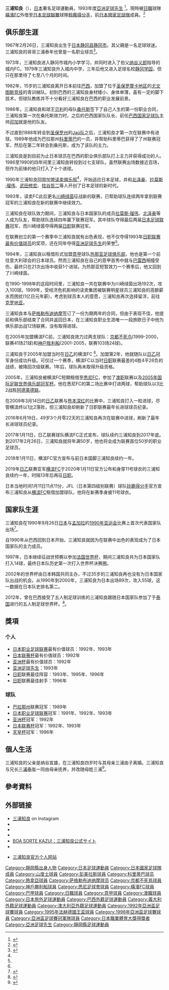{{noteTA
|G1=football
|G2=南美球會
|G3=意甲
|G4=JLeague
|1=zh-hans:J联赛; zh-hk:日本職業足球聯賽;
|2=zh-hans:A联赛; zh-hk:澳大利亞職業足球聯賽;
|3=zh-hans:萨格勒布迪纳摩;zh-hk:薩格勒布戴拿模;zh-tw:札格雷布迪納摩;
|4=zh-hans:世界俱乐部冠军杯;zh-hk:世界冠軍球會盃;zh-tw:世界俱樂部冠軍盃;
}}{{Infobox Football biography
| playername          = 三浦知良
| image               = Kazu Miura at Matsuda tribute match 20120122 (edited).jpg
| image_size       = 250px
| fullname            = 三浦知良
| nickname            = Kazu
| birth_date  = {{birth date and age|1967|2|26|df=y}}
| birth_place = {{JPN}}[[静冈县|静冈县]][[静冈市|静冈市]]
| height = {{height|m=1.77}}
| position            = [[中场|中场]]、[[前锋_(足球)|前锋]]
| currentclub         = [[鈴鹿得分手|鈴鹿得分手]] ([[横滨FC|横滨FC]]外借)
| clubnumber          = 11
| youthyears1 = 1973–1979 
| youthyears2 = 1979–1982 
| youthyears3 = 1982 
| youthyears4 =1982–1986
| youthclubs1 = 城内FC 
| youthclubs2 = 城内初中 
| youthclubs3 = 静冈学园高中 
| youthclubs4 =尤文图斯竞技
| years1 = 1986 
| clubs1 = [[桑托斯足球俱乐部|桑托斯]]
| caps1 = 2 | goals1 = 0 
| years2 = 1986 
| clubs2 = [[帕梅拉斯足球俱樂部|帕梅拉斯]]
| caps2 = 25 | goals2 = 2
| years3 = 1986 
| clubs3 = {{Tsl|pt|Sociedade Esportiva Matsubara|松原足球俱樂部}}
| caps3 = 5 | goals3 = 1
| years4 = 1987 
| clubs4 = [[巴西雷加塔斯俱樂部|雷加塔斯]]
| caps4 = 4 | goals4 = 0
| years5 = 1987–1988 
| clubs5 = {{tsl|en|Esporte Clube XV de Novembro (Jaú)||派拉斯卡巴XV}}
| caps5 = 25 | goals5 = 2
| years6 = 1989 
| clubs6 = [[科里蒂巴足球俱樂部|科里蒂巴]]
| caps6 = 21 | goals6 = 2 
| years7 = 1990 
| clubs7 = [[桑托斯足球俱乐部|桑托斯]] 
| caps7 = 11 | goals7 = 3 
| years8 = 1990–1998 
| clubs8 = [[東京綠茵|川崎讀賣]]
| caps8 = 192 | goals8 = 100 
| years9 = 1994–1995
| clubs9 =→ [[热那亚板球与足球俱乐部|热那亚]] (外借)
| caps9 = 21 | goals9 = 1 
| years10 = 1999
| clubs10 = [[萨格勒布迪纳摩足球俱乐部|萨格勒布迪纳摩]] 
| caps10 = 12 | goals10 = 0 
| years11 = 1999–2000
| clubs11 = [[京都不死鳥|京都不死鳥]] 
| caps11 = 41 | goals11 = 21 
| years12 = 2001–2005
| clubs12 = [[神戶勝利船|神戶勝利船]] 
| caps12 = 103 | goals12 = 24
| years13 = 2005–
| clubs13 = [[橫濱FC|橫濱FC]] 
| caps13 = 278 | goals13 = 27
| years14 = 2005
| clubs14 = → [[悉尼FC|悉尼FC]] (外借)
| caps14 = 4 | goals14 = 2
| years15 = 2022–
| clubs15 = → [[鈴鹿得分手|鈴鹿得分手]] (外借)
| caps15 = 0 | goals15 = 0
| nationalyears1= 1990–2000
| nationalteam1= [[日本国家足球队|日本]]
| nationalcaps1 = 89 
| nationalgoals1 = 55
| pcupdate            = 2022年1月11日
| ntupdate            = 2012年11月11日
}}{{japanese|japanese=三浦 知良|kana=みうら かずよし|romaji=Miura Kazuyoshi}}
'''三浦知良'''（{{bd|1967年|2月26日|catIdx=Kazuyoshi, Miura}}），[[日本|日本]]著名足球運動員，1993年度[[亞洲足球先生|亞洲足球先生]] <ref>{{cite web |url=http://www.rsssf.com/miscellaneous/as-poy.html |title=Asian Player of the Year |publisher=RSSSF |date= |accessdate=2009年8月8日 |language=en |archive-date=2018年6月12日 |archive-url=https://web.archive.org/web/20180612140819/http://www.rsssf.com/miscellaneous/as-poy.html |dead-url=no }}</ref>。現時被[[日本職業足球聯賽|日職]]球隊[[橫濱FC|橫濱FC]]外借至[[日本足球聯賽|日本足球聯賽]]球隊[[鈴鹿得分手|鈴鹿得分手]]，前[[日本國家足球隊|日本國家足球隊]]成員。<ref name=nationalteam>{{cite web| url =http://www.japannationalfootballteam.com/en/players/miura_kazuyoshi.html| title =MIURA Kazuyoshi| publisher =Japan National Football Team Database| accessdate =8 January 2013| deadurl =yes| archiveurl =https://web.archive.org/web/20130922173315/http://www.japannationalfootballteam.com/en/players/miura_kazuyoshi.html| archivedate =2013年9月22日}}</ref>

== 俱乐部生涯 ==
1967年2月26日，三浦知良出生于[[日本|日本]][[静冈县|静冈县]][[静冈市|静冈市]]。其父親是一名足球球迷。三浦知良的哥哥三浦泰年也曾是一名职业球员<ref>{{Cite web |url=https://www.bbc.com/zhongwen/simp/sports-54055773 |title=日本足球：53岁的职业球员 三浦知良是如何做到的？ |access-date=2020-11-25 |archive-date=2020-10-09 |archive-url=https://web.archive.org/web/20201009140759/https://www.bbc.com/zhongwen/simp/sports-54055773 }}</ref>。

1973年，三浦知良进入静冈市城内小学学习，并同时进入了伯父[[纳谷义郎|纳谷义郎]]指导的城内FC。1979年三浦知良升入城内中学，三年后他又进入足球名校[[静冈学园|静冈学园]]，但只在那里待了七至八个月的时间。

1982年，15岁的三浦知良离开日本前往[[巴西|巴西]]，加盟了位于[[圣保罗|圣保罗]][[摩卡地区|摩卡地区]]的[[尤文图斯竞技足球俱乐部|尤文图斯竞技]]的青训梯队。初到巴西的三浦知良身材矮小、身体单薄，虽有一定的脚下技术，但球队教练并不十分看好三浦知良在巴西的职业发展前景。

1986年，三浦知良和球王[[贝利|贝利]]的母队[[桑托斯|桑托斯]]签下了自己人生的第一份职业合同，三浦知良第一次在桑托斯效力时，之后的巴西国家队队长、前任[[巴西国家足球队|巴西国家足球队]]主帅[[邓加|邓加]]就是他的队友。

不过直到1988年转会到[[圣保罗州|圣保罗州]]的[[Jaú队|Jaú队]]之后，三浦知良才第一次在联赛中有进球。1989年他成为巴拉那州[[科里蒂巴足球俱乐部|科里蒂巴]]的一员，并帮助科里蒂巴获得了了州联赛冠军，然后在第二年转会到桑托斯，成为了该队的主力。

三浦知良是到目前为止日本球员在巴西的职业俱乐部队打上主力并获得成功的人。1986至1990的四年间里三浦知良转投到过七支球队，虽然联赛出场数接近百场，但作为前锋的他只打入了十个进球。

1990年三浦知良回国加盟[[读卖俱乐部|读卖俱乐部]]<ref name="xinhua"/>，开始适应日本足球，并和[[北泽豪|北泽豪]]、[[拉莫斯·瑠伟|拉莫斯·瑠伟]]、[[武田修宏|武田修宏]]、[[柱谷哲二|柱谷哲二]]等人开创了日本足球的新时代。

1993年，读卖FC此后更名[[川崎绿茵|川崎绿茵]]征战新的联赛，已帮助球队连续两年拿到联赛冠军的三浦知良在新的联赛中继续效力。

三浦知良在球队效力期间，三浦知良与日本国家队的成员[[拉莫斯·瑠伟|拉莫斯·瑠伟]]、[[北泽豪|北泽豪]]等人成为队友，帮助球队连续四年赢下联赛冠军。其中球队夺得最后两届[[日本足球联赛|日本足球联赛]]冠军，而川崎绿茵夺得两届[[日职|日职]]联赛冠军。

在联赛创立的第一个赛季中三浦知良就有出色表现，他不仅夺得1993年[[日职联赛最有价值球员|日职联赛最有价值球员]]的奖项，还在同年夺得[[亚洲足球先生|亚洲足球先生]]的荣誉<ref name="xinhua"/>。

1994年，三浦知良以租借形式加盟[[意甲|意甲]]球队[[热那亚足球俱乐部|热那亚足球俱乐部]]，他也是第一个前往意大利球会的日本球员。然而三浦知良在自己的意甲首秀中就与[[巴雷西|巴雷西]]相撞受伤，最终只在21次出场中收获1个进球。为热那亚短暂效力一个赛季后，他又回到了川崎绿茵。

在1990-1998年的这段时间里，三浦知良一共在联赛中为川崎绿茵出场192次，攻入100球。1999年，受经济危机影响的读卖集团被联赛明星球员三浦知良的高额薪水而困扰(1亿日元年薪)，考虑到球员本人的意愿，三浦知良再次选择留洋，前往[[克罗地亚|克罗地亚]]。

三浦知良本与[[萨格勒布迪纳摩|萨格勒布迪纳摩]]签订了一份为期两年的合同，但由于表现不佳，他提前和俱乐部结束了合同并返回日本，在三浦知良职业生涯唯一一段旅欧日子中他为俱乐部出战12场联赛，没有取得进球。

在2005年加盟横滨FC前，三浦知良效力过两支球队：[[京都不死鸟|京都不死鸟]](1999-2000，联赛41场21球)和[[神户胜利船|神户胜利船]](2001-2005，联赛103场24球)。

三浦知良于2005年加盟当时在[[日乙|日乙]]的横滨FC <ref name="xinhua"/>。加盟第2年，他就随队以[[日乙|日乙]]冠军身份成功升级。可仅过一个赛季，横滨FC以当时[[日职|日职]]联赛最差的4胜4平26负的战绩，被降回次级联赛。1年后，球队再未取得升级资格。

2005年，三浦知良被横滨FC短期租借至[[悉尼FC|悉尼FC]]，参加了[[澳职|澳职]]联赛以及[[2005年国际足联世界俱乐部冠军杯|2005年国际足联世界俱乐部冠军杯]]。他在悉尼FC的第二场比赛中打进两球，帮助球队以3比2战胜[[阿德莱德联足球俱乐部|阿德莱德联]]。

在2009年3月14日的[[日乙|日乙]]联赛与[[熊本深红|熊本深红]]的比赛中，三浦知良打入一粒进球，尽管横滨终以1比2落败，但三浦知良却刷新了日职联赛最年长进球球员纪录。

2016年6月19日，49岁3个月零22天的三浦知良再次在联赛中进球，刷新了最年长进球球员纪录。

2017年1月11日，日乙联赛球队横滨FC正式宣布，球队续约三浦知良到2017年底。到2017年2月26日，三浦知良就将年满50岁，他也将会成为联赛首位50岁的职业足球员。

2018年1月11日，横滨FC官方宣布与前日本国脚三浦知良续约一年。

2019年[[日乙|日乙]]联赛亚军[[横滨FC|横滨FC]]于2020年1月11日官方公布和身穿11号球衣的三浦知良续约一年，时隔13年后再征[[日职|日职]]。

日本当地时间1月11日11点11分，JFL（日本第四级别联赛）球队[[铃鹿得分手|铃鹿得分手]]官方宣布三浦知良从[[横滨FC|横滨FC]]租借加盟球队，他将在新赛季身披11号球衣。

== 国家队生涯 ==
三浦知良在1990年9月26日[[日本国家足球队|日本]]与[[孟加拉国家足球队|孟加拉]]的[[1990年亚运会|1990年亚运会]]比赛上首次代表国家队出场<ref name="goals">{{cite web |url=http://www.rsssf.com/miscellaneous/miura-intlg.html |title=Kazuyoshi "Kazu" Miura - Goals in International Matches |publisher=RSSSF |date= |accessdate=2009年8月8日 |language=en |archive-date=2007年8月5日 |archive-url=https://web.archive.org/web/20070805011959/http://www.rsssf.com/miscellaneous/miura-intlg.html |dead-url=no }}</ref>。

自1990年从巴西回到日本开始，三浦知良就因为在联赛中出色的表现成为了日本国家队的主力成员。

1997年，日本继续征战世预赛以参加[[法国世界杯|法国世界杯]]，期间三浦知良共为日本国家队打入14球，最终日本队历史第一次打入世界杯决赛圈。

2002年的世界杯由日本韩国共同主办，不过35岁的三浦知良再也没有为日本国家队出战的机会。从1990年到2000年，三浦知良为日本出场89次，攻入55球，这一数据在日本队史排名第二。

2012年，曾在巴西接受了五人制足球训练的三浦知良跟随日本国家队参加了于[[泰国|泰国]]进行的五人制足球世界杯。<ref name="SINA">{{cite web |url=http://sports.sina.com.cn/c/2012-11-03/00096281410.shtml |title=五人制世界杯鸣锣开战 三浦知良圆世界杯之梦(图) |publisher=SINA |date=2012年11月3日 |accessdate=2012年12月22日 |language=zh |archive-date=2012年11月5日 |archive-url=https://web.archive.org/web/20121105075734/http://sports.sina.com.cn/c/2012-11-03/00096281410.shtml |dead-url=no }}</ref>。

== 獎項 ==
=== 个人 ===
* [[日本职业足球联赛|日本职业足球联赛]]最有价值球员：1992年、1993年
* [[日本联赛杯|日本联赛杯]]最有价值球员：1992年
* [[亚洲杯|亚洲杯]]最有价值球员：1992年
* [[亚洲足球先生|亚洲足球先生]]：1993年
* [[日职|日职]]联赛最佳阵容：1993年、1995年、1996年
* [[日职|日职]]联赛最佳射手：1996年

=== 球队 ===
* [[巴拉那州|巴拉那州]]联赛冠军：1989年
* [[日本职业足球联赛|日本职业足球联赛]]冠军：1991年、1992年、1993年
* [[亚洲杯|亚洲杯]]冠军：1992年
* [[日本联赛杯|日本联赛杯]]冠军：1992年、1993年
* [[天皇杯|天皇杯]]冠军：1996年

== 個人生活 ==
三浦知良的父亲是纳谷宣雄，在三浦知良四岁时与其母亲三浦由子离婚。三浦知良与兄长[[三浦泰年|三浦泰年]]一同由母亲抚养，并改随母姓三浦<ref name="xinhua">{{cite web |url=http://news.xinhuanet.com/sports/2009-03/15/content_11012778.htm |title=三浦知良破门刷新日联赛纪录 42岁老将续写传奇 |publisher=[[新华网|新华网]]（转自[[新浪网|新浪体育]]） |date=2009年3月15日 |accessdate=2009年8月8日 |language=zh }}</ref>。

== 參考資料 ==
{{reflist|2}}

== 外部链接 ==
{{Commonscat|Kazuyoshi Miura}}
* [https://www.instagram.com/kingofficialv 三浦知良] on Instagram
* {{FIFA player|94398}}
* {{J.League player}}
* {{soccerway|kazuyoshi-miura/5371}}
* [http://www.kazu-miura.com/ BOA SORTE KAZU!：三浦知良公式サイト]{{Wayback|url=http://www.kazu-miura.com/ |date=20090414114803 }}
* {{Commonscat-inline|Kazuyoshi Miura}}
* {{Ja icon}}{{En icon}}[http://www.kazu-miura.com/ 三浦知良官方个人网站]{{Wayback|url=http://www.kazu-miura.com/ |date=20090414114803 }}

{{start box}}
{{s-ach}}
{{succession box|title=[[亚洲杯足球赛|亚洲杯]]最有价值球员|before={{flagicon|South Korea}} [[金铸城|金铸城]] |after={{flagicon|Iran}} [[胡达达德·阿齐兹|胡达达德·阿齐兹]] |years=1992年 }}
{{succession box|title=日本职业体育大奖|before=[[贵乃花光司|贵乃花光司]] |after=[[铃木一朗|铃木一朗]]|years=1993年 }}
{{succession box|3=[[亚洲足球先生|亚洲足球先生]]|1=[[金周成|金周成]]|2=[[赛义德·奥维兰|赛义德·奥维兰]]|4=1993年}}
{{end box}}

{{亚洲足球先生}}
{{日本職業體育大獎}}
{{1992年亞洲盃足球賽日本參賽名單}}
{{1995年法赫德國王盃足球賽日本參賽名單}}
{{1996年亞洲盃足球賽日本參賽名單}}
{{Authority control}}
[[Category:靜岡縣出身人物|Category:靜岡縣出身人物]]
[[Category:日本足球運動員|Category:日本足球運動員]]
[[Category:日本國家足球隊成員|Category:日本國家足球隊成員]]
[[Category:山度士球員|Category:山度士球員]]
[[Category:彭美拉斯球員|Category:彭美拉斯球員]]
[[Category:科里蒂巴球员|Category:科里蒂巴球员]]
[[Category:熱拿亞球員|Category:熱拿亞球員]]
[[Category:萨格勒布迪纳摩球员|Category:萨格勒布迪纳摩球员]]
[[Category:京都不死鳥球員|Category:京都不死鳥球員]]
[[Category:神戶勝利船球員|Category:神戶勝利船球員]]
[[Category:悉尼足球會球員|Category:悉尼足球會球員]]
[[Category:橫濱FC球員|Category:橫濱FC球員]]
[[Category:巴甲球員|Category:巴甲球員]]
[[Category:日職球員|Category:日職球員]]
[[Category:意甲球員|Category:意甲球員]]
[[Category:澳職球員|Category:澳職球員]]
[[Category:日本旅外足球運動員|Category:日本旅外足球運動員]]
[[Category:巴西外籍足球運動員|Category:巴西外籍足球運動員]]
[[Category:義大利外籍足球運動員|Category:義大利外籍足球運動員]]
[[Category:澳大利亞外籍足球運動員|Category:澳大利亞外籍足球運動員]]
[[Category:1992年亞洲盃足球賽球員|Category:1992年亞洲盃足球賽球員]]
[[Category:1995年法赫德國王盃球員|Category:1995年法赫德國王盃球員]]
[[Category:1996年亞洲盃足球賽球員|Category:1996年亞洲盃足球賽球員]]
[[Category:亞洲盃足球賽冠軍隊球員|Category:亞洲盃足球賽冠軍隊球員]]
[[Category:日本職業體育大獎得獎者|Category:日本職業體育大獎得獎者]]
[[Category:亞洲足球先生|Category:亞洲足球先生]]
[[Category:靜岡縣足球運動員|Category:靜岡縣足球運動員]]